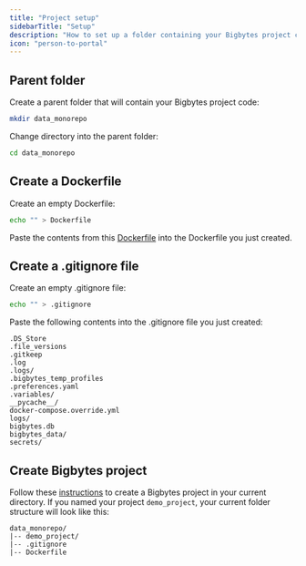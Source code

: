 ```yaml
---
title: "Project setup"
sidebarTitle: "Setup"
description: "How to set up a folder containing your Bigbytes project code and other files."
icon: "person-to-portal"
---
```


## Parent folder

Create a parent folder that will contain your Bigbytes project code:

```bash
mkdir data_monorepo
```

Change directory into the parent folder:

```bash
cd data_monorepo
```

## Create a Dockerfile

Create an empty Dockerfile:

```bash
echo "" > Dockerfile
```

Paste the contents from this [Dockerfile](https://github.com/digitranslab/docker/blob/master/Dockerfile)
into the Dockerfile you just created.

## Create a .gitignore file

Create an empty .gitignore file:

```bash
echo "" > .gitignore
```

Paste the following contents into the .gitignore file you just created:

```
.DS_Store
.file_versions
.gitkeep
.log
.logs/
.bigbytes_temp_profiles
.preferences.yaml
.variables/
__pycache__/
docker-compose.override.yml
logs/
bigbytes.db
bigbytes_data/
secrets/
```

## Create Bigbytes project

Follow these [instructions](/getting-started/setup) to create a Bigbytes project in your
current directory. If you named your project `demo_project`, your current folder structure
will look like this:

```
data_monorepo/
|-- demo_project/
|-- .gitignore
|-- Dockerfile
```
